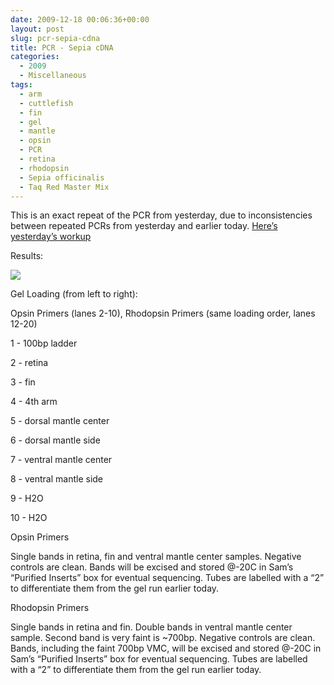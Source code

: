 ```yaml
---
date: 2009-12-18 00:06:36+00:00
layout: post
slug: pcr-sepia-cdna
title: PCR - Sepia cDNA
categories:
  - 2009
  - Miscellaneous
tags:
  - arm
  - cuttlefish
  - fin
  - gel
  - mantle
  - opsin
  - PCR
  - retina
  - rhodopsin
  - Sepia officinalis
  - Taq Red Master Mix
---
```


This is an exact repeat of the PCR from yesterday, due to inconsistencies between repeated PCRs from yesterday and earlier today. [Here's yesterday's workup](https://eagle.fish.washington.edu/Arabidopsis/Notebook%20Workup%20Files/20091215-02.jpg)

Results:

![](https://eagle.fish.washington.edu/Arabidopsis/20091217-01.jpg)

Gel Loading (from left to right):

Opsin Primers (lanes 2-10), Rhodopsin Primers (same loading order, lanes 12-20)

1 - 100bp ladder

2 - retina

3 - fin

4 - 4th arm

5 - dorsal mantle center

6 - dorsal mantle side

7 - ventral mantle center

8 - ventral mantle side

9 - H2O

10 - H2O

Opsin Primers

Single bands in retina, fin and ventral mantle center samples. Negative controls are clean. Bands will be excised and stored @-20C in Sam's "Purified Inserts" box for eventual sequencing. Tubes are labelled with a "2" to differentiate them from the gel run earlier today.

Rhodopsin Primers

Single bands in retina and fin. Double bands in ventral mantle center sample. Second band is very faint is ~700bp. Negative controls are clean. Bands, including the faint 700bp VMC, will be excised and stored @-20C in Sam's "Purified Inserts" box for eventual sequencing. Tubes are labelled with a "2" to differentiate them from the gel run earlier today.
